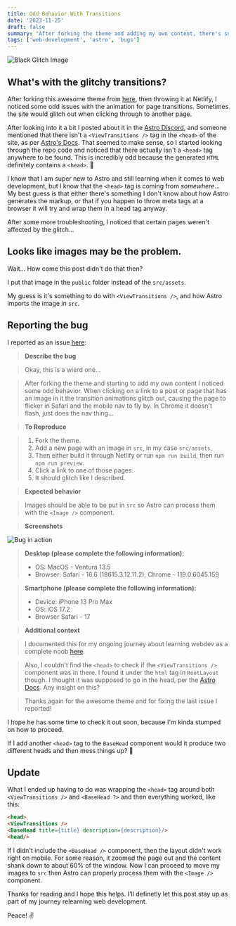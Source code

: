 ```yaml
---
title: Odd Behavior With Transitions
date: '2023-11-25'
draft: false
summary: "After forking the theme and adding my own content, there's super glitchy transitions when the site is live."
tags: ['web-development', 'astro', 'bugs']
---
```


![Black Glitch Image](/black-glitch.jpeg)

## What's with the glitchy transitions?

After forking this awesome theme from [here](https://github.com/wanoo21/tailwind-astro-starting-blog), then throwing it at Netlify, I noticed some odd issues with the animation for page transitions. Sometimes the site would glitch out when clicking through to another page.

After looking into it a bit I posted about it in the [Astro Discord](https://discord.com/channels/830184174198718474/1178031437216235571), and someone mentioned that there isn't a `<ViewTransitions />` tag in the `<head>` of the site, as per [Astro's Docs](https://docs.astro.build/en/guides/view-transitions/#adding-view-transitions-to-a-page). That seemed to make sense, so I started looking through the repo code and noticed that there actually isn't a `<head>` tag anywhere to be found. This is incredibly odd because the generated `HTML` definitely contains a `<head>`. 🤨

I know that I am super new to Astro and still learning when it comes to web development, but I know that the `<head>` tag is coming from _somewhere_... My best guess is that either there's something I don't know about how Astro generates the markup, or that if you happen to throw meta tags at a browser it will try and wrap them in a head tag anyway.

After some more troubleshooting, I noticed that certain pages weren't affected by the glitch...

## Looks like images may be the problem.

Wait... How come this post didn't do that then?

I put that image in the `public` folder instead of the `src/assets`.

My guess is it's something to do with `<ViewTransitions />`, and how Astro imports the image in `src`.

## Reporting the bug

I reported as an issue [here](https://github.com/wanoo21/tailwind-astro-starting-blog/issues/12):

> **Describe the bug**

> Okay, this is a wierd one...

> After forking the theme and starting to add my own content I noticed some odd behavior. When clicking on a link to a post or page that has an image in it the transition animations glitch out, causing the page to flicker in Safari and the mobile nav to fly by. In Chrome it doesn't flash, just does the nav thing...

> **To Reproduce**

> 1. Fork the theme.
> 2. Add a new page with an image in `src`, in my case `src/assets`,
> 3. Then either build it through Netlify or run `npm run build`, then run `npm run preview`.
> 4. Click a link to one of those pages.
> 5. It should glitch like I described.

> **Expected behavior**

> Images should be able to be put in `src` so Astro can process them with the `<Image />` component.

> **Screenshots**

 ![Bug in action](https://jpshlk.com/trasition-glitch.gif)

> **Desktop (please complete the following information):**
>  - OS: MacOS - Ventura 13.5
>  - Browser: Safari - 16.6 (18615.3.12.11.2), Chrome - 119.0.6045.159
 
> **Smartphone (please complete the following information):**
>  - Device: iPhone 13 Pro Max
>  - OS: iOS 17.2
>  - Browser Safari - 17

> **Additional context**

> I documented this for my ongoing journey about learning webdev as a complete noob [here](https://jpshlk.com/blog/odd-behavior-with-transitions/).

> Also, I couldn't find the `<head>` to check if the `<ViewTransitions />` component was in there. I found it under the `html` tag in `RootLayout` though. I thought it was supposed to go in the head, per the [Astro Docs](https://docs.astro.build/en/guides/view-transitions/#adding-view-transitions-to-a-page). Any insight on this?

>Thanks again for the awesome theme and for fixing the last issue I reported!

I hope he has some time to check it out soon, because I'm kinda stumped on how to proceed.

If I add another `<head>` tag to the `BaseHead` component would it produce two different heads and then mess things up? 🤔

## Update

What I ended up having to do was wrapping the `<head>` tag around both ``<ViewTransitions />`` and ``<BaseHead ?>`` and then everything worked, like this: 

```html
<head>
<ViewTransitions />
<BaseHead title={title} description={description}/>
<head/>
```

If I didn't include the `<BaseHead />` component, then the layout didn't work right on mobile.  For some reason, it zoomed the page out and the content shank down to about 60% of the window. Now I can proceed to move my images to `src` then Astro can properly process them with the `<Image />` component.

Thanks for reading and I hope this helps. I'll definetly let this post stay up as part of my journey relearning web development. 

Peace! ✌️